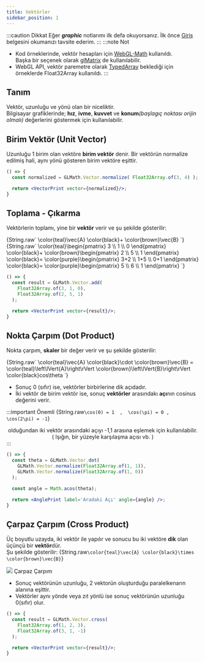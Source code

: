 ```yaml
---
title: Vektörler
sidebar_position: 1
---
```

:::caution Dikkat
  Eğer **_graphic_** notlarımı ilk defa okuyorsanız. İlk önce [Giriş](intro.md) belgesini okumanızı tavsite ederim.
:::
:::note Not
  * Kod örneklerinde, vektör hesapları için [WebGL-Math](https://github.com/cevherkarakoc/WebGL-Math) kullanıldı.  
  Başka bir seçenek olarak [glMatrix](http://glmatrix.net) de kullanılabilir.  
  * WebGL API, vektör paremetre olarak [TypedArray](https://developer.mozilla.org/en-US/docs/Web/JavaScript/Reference/Global_Objects/TypedArray) beklediği için örneklerde Float32Array kullanıldı.
:::

## Tanım
Vektör, uzunluğu ve yönü olan bir niceliktir.  
Bilgisayar grafiklerinde; **hız**, **ivme**, **kuvvet** ve **konum**_(başlagıç noktası orijin olmalı)_ değerlerini göstermek için kullanılabilir.


## Birim Vektör (Unit Vector)
Uzunluğu 1 birim olan vektöre **birim vektör** denir.
Bir vektörün normalize edilmiş hali, aynı yönü gösteren birim vektöre eşittir. 

```jsx live 
() => {
  const normalized = GLMath.Vector.normalize( Float32Array.of(3, 4) );

  return <VectorPrint vector={normalized}/>;
}
```

## Toplama - Çıkarma
Vektörlerin toplamı, yine bir **vektör** verir ve şu şekilde gösterilir:

<BlockMath>
  {String.raw`
    \color{teal}\vec{A} \color{black}+ \color{brown}\vec{B} 
  `}
</BlockMath>

<BlockMath>
  {String.raw`
    \color{teal}\begin{pmatrix}  3 \\ 1 \\ 0 \end{pmatrix}
    \color{black}+ 
    \color{brown}\begin{pmatrix}  2 \\ 5 \\ 1 \end{pmatrix}
    \color{black}=
    \color{purple}\begin{pmatrix}  3+2 \\ 1+5 \\ 0+1 \end{pmatrix}
    \color{black}=
    \color{purple}\begin{pmatrix}  5 \\ 6 \\ 1 \end{pmatrix}
  `}
</BlockMath>

```jsx live
() => {
  const result = GLMath.Vector.add(
    Float32Array.of(3, 1, 0),
    Float32Array.of(2, 5, 1)
  );

  return <VectorPrint vector={result}/>;
}
```

## Nokta Çarpım (Dot Product)
Nokta çarpım, **skaler** bir değer verir ve şu şekilde gösterilir:

<BlockMath>
  {String.raw`
    \color{teal}\vec{A} \color{black}\cdot \color{brown}\vec{B} 
    =
    \color{teal}\left\lVert{A}\right\rVert
    \color{brown}\left\lVert{B}\right\rVert
    \color{black}cos\theta
  `}
</BlockMath>

* Sonuç 0 (sıfır) ise, vektörler birbirlerine dik açıdadır.
* İki vektör de birim vektör ise, sonuç **vektörler** arasındakı **açı**nın cosinus değerini verir.

:::important Önemli
<BlockMath>
  {String.raw`
    \cos(0) = 1  , 
    \cos(\pi) = 0 , 
    \cos(2\pi) = -1
  `}
</BlockMath>
 <center>olduğundan iki vektör arasındaki açıyı -1,1 arasına eşlemek için kullanılabilir.</center>
 <center>( Işığın, bir yüzeyle karşılaşma açısı vb. )</center>
:::

```jsx live
() => {
  const theta = GLMath.Vector.dot(
    GLMath.Vector.normalize(Float32Array.of(1, 1)),
    GLMath.Vector.normalize(Float32Array.of(1, 0))
  );

  const angle = Math.acos(theta);

  return <AnglePrint label='Aradaki Açı' angle={angle} />;
}
```

## Çarpaz Çarpım (Cross Product)
Üç boyutlu uzayda, iki vektör ile yapılır ve sonucu bu iki vektöre **dik** olan üçünçü bir **vektör**dür.  
Şu şekilde gösterilir:
<BlockMath>
  {String.raw`
    \color{teal}\vec{A} \color{black}\times \color{brown}\vec{B}
  `}
</BlockMath>

<Image src='/img/cross_product.svg' size='200px'>
  Çarpaz Çarpım
</Image>

* Sonuç vektörünün uzunluğu, 2 vektorün oluşturduğu paralelkenarın alanına eşittir.
* Vektörler aynı yönde veya zıt yönlü ise sonuç vektörünün uzunluğu 0(sıfır) olur.

```jsx live
() => {
  const result = GLMath.Vector.cross(
    Float32Array.of(1, 2, 3),
    Float32Array.of(3, 1, -1)
  );

  return <VectorPrint vector={result}/>;
}
```
